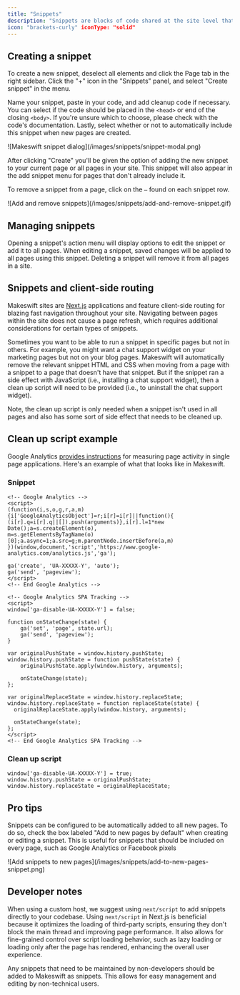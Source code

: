 ```yaml
---
title: "Snippets"
description: "Snippets are blocks of code shared at the site level that can be added to your pages. Code that is not visual, such as Google Analytics, Facebook pixels, or custom CSS, should be placed into snippets. We recommend using separate snippets for each block of code to keep things flexible and easy to find."
icon: "brackets-curly" iconType: "solid"
---
```


## Creating a snippet

To create a new snippet, deselect all elements and click the Page tab in the right sidebar. Click the "+" icon in the "Snippets" panel, and select "Create snippet" in the menu.

Name your snippet, paste in your code, and add cleanup code if necessary. You can select if the code should be placed in the `<head>` or end of the closing `<body>`. If you're unsure which to choose, please check with the code's documentation. Lastly, select whether or not to automatically include this snippet when new pages are created.

<Frame>![Makeswift snippet dialog](/images/snippets/snippet-modal.png)</Frame>

After clicking "Create" you'll be given the option of adding the new snippet to your current page or all pages in your site. This snippet will also appear in the add snippet menu for pages that don't already include it.

To remove a snippet from a page, click on the `—` found on each snippet row.

<Frame>
  ![Add and remove snippets](/images/snippets/add-and-remove-snippet.gif)
</Frame>

## Managing snippets

Opening a snippet's action menu will display options to edit the snippet or add it to all pages. When editing a snippet, saved changes will be applied to all pages using this snippet. Deleting a snippet will remove it from all pages in a site.

## Snippets and client-side routing

Makeswift sites are [Next.js](https://nextjs.org/) applications and feature client-side routing for blazing fast navigation throughout your site. Navigating between pages within the site does not cause a page refresh, which requires additional considerations for certain types of snippets.

Sometimes you want to be able to run a snippet in specific pages but not in others. For example, you might want a chat support widget on your marketing pages but not on your blog pages. Makeswift will automatically remove the relevant snippet HTML and CSS when moving from a page with a snippet to a page that doesn't have that snippet. But if the snippet ran a side effect with JavaScript (i.e., installing a chat support widget), then a clean up script will need to be provided (i.e., to uninstall the chat support widget).

<Note>
  Note, the clean up script is only needed when a snippet isn't used in all
  pages and also has some sort of side effect that needs to be cleaned up.
</Note>

## Clean up script example

Google Analytics [provides
instructions](https://developers.google.com/analytics)
for measuring page activity in single page applications. Here's an example of
what that looks like in Makeswift.

### Snippet

```
<!-- Google Analytics -->
<script>
(function(i,s,o,g,r,a,m){i['GoogleAnalyticsObject']=r;i[r]=i[r]||function(){
(i[r].q=i[r].q||[]).push(arguments)},i[r].l=1*new Date();a=s.createElement(o),
m=s.getElementsByTagName(o)[0];a.async=1;a.src=g;m.parentNode.insertBefore(a,m)
})(window,document,'script','https://www.google-analytics.com/analytics.js','ga');

ga('create', 'UA-XXXXX-Y', 'auto');
ga('send', 'pageview');
</script>
<!-- End Google Analytics -->

<!-- Google Analytics SPA Tracking -->
<script>
window['ga-disable-UA-XXXXX-Y'] = false;

function onStateChange(state) {
	ga('set', 'page', state.url);
	ga('send', 'pageview');
}

var originalPushState = window.history.pushState;
window.history.pushState = function pushState(state) {
	originalPushState.apply(window.history, arguments);

	onStateChange(state);
};

var originalReplaceState = window.history.replaceState;
window.history.replaceState = function replaceState(state) {
  originalReplaceState.apply(window.history, arguments);

  onStateChange(state);
};
</script>
<!-- End Google Analytics SPA Tracking -->
```

### Clean up script

```
window['ga-disable-UA-XXXXX-Y'] = true;
window.history.pushState = originalPushState;
window.history.replaceState = originalReplaceState;
```

## Pro tips

Snippets can be configured to be automatically added to all new pages. To do so, check the box labeled "Add to new pages by default" when creating or editing a snippet. This is useful for snippets that should be included on every page, such as Google Analytics or Facebook pixels

<Frame>
  ![Add snippets to new pages](/images/snippets/add-to-new-pages-snippet.png)
</Frame>

## Developer notes

When using a custom host, we suggest using `next/script` to add snippets directly to your codebase. Using `next/script` in Next.js is beneficial because it optimizes the loading of third-party scripts, ensuring they don't block the main thread and improving page performance. It also allows for fine-grained control over script loading behavior, such as lazy loading or loading only after the page has rendered, enhancing the overall user experience.

<Note>
  Any snippets that need to be maintained by non-developers should be added to
  Makeswift as snippets. This allows for easy management and editing by
  non-technical users.
</Note>
